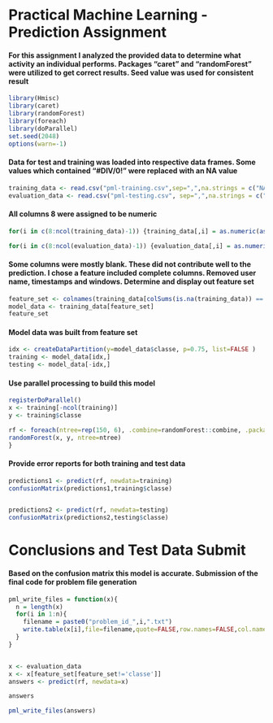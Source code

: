 # Practical Machine Learning - Prediction Assignment

#### For this assignment I analyzed the provided data to determine what activity an individual performs. Packages "caret" and "randomForest" were utilized to get correct results. Seed value was used for consistent result
```r
library(Hmisc)
library(caret)
library(randomForest)
library(foreach)
library(doParallel)
set.seed(2048)
options(warn=-1)
```
#### Data for test and training was loaded into respective data frames. Some values which contained "#DIV/0!" were replaced with an NA value
```r
training_data <- read.csv("pml-training.csv",sep=",",na.strings = c("NA",""),header=TRUE)
evaluation_data <- read.csv("pml-testing.csv", sep=",",na.strings = c("NA",""),header=TRUE)
```
#### All columns 8 were assigned to be numeric
```r
for(i in c(8:ncol(training_data)-1)) {training_data[,i] = as.numeric(as.character(training_data[,i]))}

for(i in c(8:ncol(evaluation_data)-1)) {evaluation_data[,i] = as.numeric(as.character(evaluation_data[,i]))}
```
#### Some columns were mostly blank.  These did not contribute well to the prediction.  I chose a feature included complete columns.  Removed user name, timestamps and windows. Determine and display out feature set
```r
feature_set <- colnames(training_data[colSums(is.na(training_data)) == 0])[-(1:7)]
model_data <- training_data[feature_set]
feature_set
```
#### Model data was built from feature set
```r
idx <- createDataPartition(y=model_data$classe, p=0.75, list=FALSE )
training <- model_data[idx,]
testing <- model_data[-idx,]
```
#### Use parallel processing to build this model
```r
registerDoParallel()
x <- training[-ncol(training)]
y <- training$classe

rf <- foreach(ntree=rep(150, 6), .combine=randomForest::combine, .packages='randomForest') %dopar% {
randomForest(x, y, ntree=ntree) 
}
```
#### Provide error reports for both training and test data
```r
predictions1 <- predict(rf, newdata=training)
confusionMatrix(predictions1,training$classe)


predictions2 <- predict(rf, newdata=testing)
confusionMatrix(predictions2,testing$classe)
```
# Conclusions and Test Data Submit
#### Based on the confusion matrix this model is accurate. Submission of the final code for problem file generation

```r
pml_write_files = function(x){
  n = length(x)
  for(i in 1:n){
    filename = paste0("problem_id_",i,".txt")
    write.table(x[i],file=filename,quote=FALSE,row.names=FALSE,col.names=FALSE)
  }
}


x <- evaluation_data
x <- x[feature_set[feature_set!='classe']]
answers <- predict(rf, newdata=x)

answers

pml_write_files(answers)
```